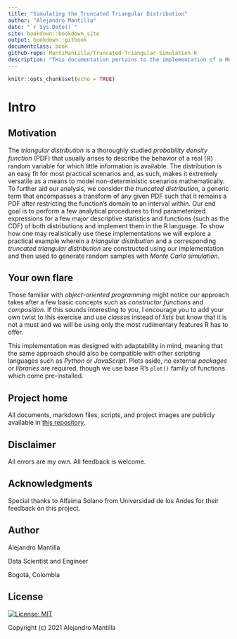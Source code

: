 ```yaml
---
title: "Simulating the Truncated Triangular Distribution"
author: "Alejandro Mantilla"
date: "`r Sys.Date()`"
site: bookdown::bookdown_site
output: bookdown::gitbook
documentclass: book
github-repo: MantiMantilla/Truncated-Triangular-Simulation-R
description: "THis documentation pertains to the implementation of a Monte Carlo simulation script written in base R."
---
```


```r
knitr::opts_chunk$set(echo = TRUE)
```

# Intro

## Motivation

The _triangular distribution_ is a thoroughly studied _probability density function_ (PDF) that usually arises to describe the behavior of a real ($\mathbb{R}$) random variable for which little information is available. The distribution is an easy fit for most practical scenarios and, as such, makes it extremely versatile as a means to model non-deterministic scenarios mathematically. To further aid our analysis, we consider the _truncated distribution_, a generic term that encompasses a transform of any given PDF such that it remains a PDF after restricting the function's domain to an interval within. Our end goal is to perform a few analytical procedures to find parameterized expressions for a few major descriptive statistics and functions (such as the CDF) of both distributions and implement them in the R language. To show how one may realistically use these implementations we will explore a practical example wherein a _triangular distribution_ and a corresponding _truncated triangular distribution_ are constructed using our implementation and then used to generate random samples with _Monte Carlo simulation_.

## Your own flare

Those familiar with _object-oriented programming_ might notice our approach takes after a few basic concepts such as _constructor functions_ and _composition_. If this sounds interesting to you, I encourage you to add your own twist to this exercise and use _classes_ instead of _lists_ but know that it is not a must and we will be using only the most rudimentary features R has to offer.

This implementation was designed with adaptability in mind, meaning that the same approach should also be compatible with other scripting languages such as _Python_ or _JavaScript_. Plots aside, no external _packages_ or _libraries_ are required, though we use base R's `plot()` family of functions which come pre-installed.

## Project home

All documents, markdown files, scripts, and project images are publicly available in [this repository](https://github.com/MantiMantilla/Truncated-Triangular-Simulation-R).

## Disclaimer

All errors are my own. All feedback is welcome.

## Acknowledgments

Special thanks to Alfaima Solano from Universidad de los Andes for their feedback on this project.

## Author

Alejandro Mantilla

Data Scientist and Engineer

Bogotá, Colombia

## License

[![License: MIT](https://img.shields.io/badge/License-MIT-yellow.svg)](https://opensource.org/licenses/MIT)

Copyright (c) 2021 Alejandro Mantilla
